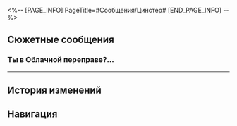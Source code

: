 <%-- [PAGE_INFO]
PageTitle=#Сообщения/Цинстер#
[END_PAGE_INFO] --%>
{{Сообщение Инфобокс
|id          = 41
|Изображение = НИП Цинстер Иконка.png
|Тип         = НИП
|Отправитель = Цинстер
|ПодписьСоо  = Ненавижу работу :)
|Фракция     = Лофу Сяньчжоу
}}

==Сюжетные сообщения==
===Ты в Облачной переправе?...===
{{Сообщения
|условие_получения = 
|текст =
:'''Цинстер:''' Ты в Облачной переправе? Я отправлю тебе адрес.
:'''Цинстер:''' ...Извини, но такие вещи нельзя обсуждать на людях. Нужно укромное место.
:'''Цинстер:''' Жду.
}}
----

==История изменений==
{{История изменений|3.5}}

==Навигация==
{{Сообщения Навбокс}}